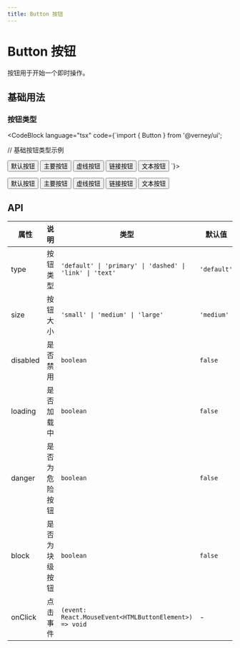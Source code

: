 ```yaml
---
title: Button 按钮
---
```



# Button 按钮

按钮用于开始一个即时操作。

## 基础用法

### 按钮类型

<CodeBlock
  language="tsx"
  code={`import { Button } from '@verney/ui';

// 基础按钮类型示例

<Button>默认按钮</Button>
<Button type="primary">主要按钮</Button>
<Button type="dashed">虚线按钮</Button>
<Button type="link">链接按钮</Button>
<Button type="text">文本按钮</Button>
`}>
  <div className="flex gap-2 flex-wrap">
    <Button>默认按钮</Button>
    <Button type="primary">主要按钮</Button>
    <Button type="dashed">虚线按钮</Button>
    <Button type="link">链接按钮</Button>
    <Button type="text">文本按钮</Button>
  </div>
</CodeBlock>

## API

| 属性     | 说明           | 类型                                                     | 默认值      |
| -------- | -------------- | -------------------------------------------------------- | ----------- |
| type     | 按钮类型       | `'default' \| 'primary' \| 'dashed' \| 'link' \| 'text'` | `'default'` |
| size     | 按钮大小       | `'small' \| 'medium' \| 'large'`                         | `'medium'`  |
| disabled | 是否禁用       | `boolean`                                                | `false`     |
| loading  | 是否加载中     | `boolean`                                                | `false`     |
| danger   | 是否为危险按钮 | `boolean`                                                | `false`     |
| block    | 是否为块级按钮 | `boolean`                                                | `false`     |
| onClick  | 点击事件       | `(event: React.MouseEvent<HTMLButtonElement>) => void`   | -           |
